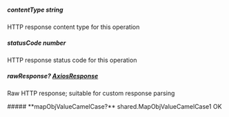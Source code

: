 
##### **contentType** string
HTTP response content type for this operation

##### **statusCode** number
HTTP response status code for this operation

##### **rawResponse?** [AxiosResponse](https://axios-http.com/docs/res_schema)
Raw HTTP response; suitable for custom response parsing

<Collapsible>
    ##### **mapObjValueCamelCase?** shared.MapObjValueCamelCase1
    OK
    <Collapsible.Break/>
    <MapObjValueCamelCase1/>
</Collapsible>

